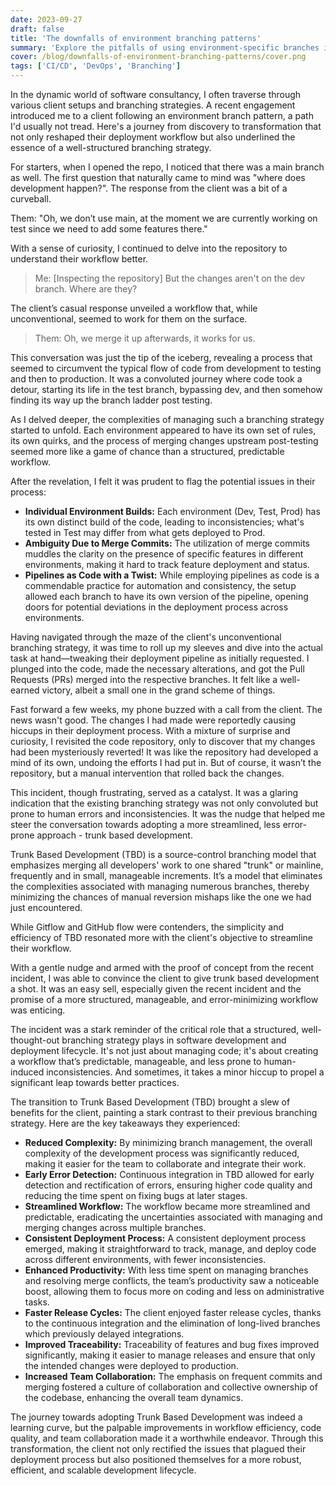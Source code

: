 ```yaml
---
date: 2023-09-27
draft: false
title: 'The downfalls of environment branching patterns'
summary: 'Explore the pitfalls of using environment-specific branches in CI/CD pipelines and discover how trunk-based branching and binary promotion can streamline your DevOps process. Optimize your CI/CD workflow for efficiency and consistency.'
cover: /blog/downfalls-of-environment-branching-patterns/cover.png
tags: ['CI/CD', 'DevOps', 'Branching']
---
```


In the dynamic world of software consultancy, I often traverse through various client setups and branching strategies. A recent engagement introduced me to a client following an environment branch pattern, a path I'd usually not tread. Here's a journey from discovery to transformation that not only reshaped their deployment workflow but also underlined the essence of a well-structured branching strategy.

For starters, when I opened the repo, I noticed that there was a main branch as well. The first question that naturally came to mind was "where does development happen?". The response from the client was a bit of a curveball.

Them: "Oh, we don’t use main, at the moment we are currently working on test since we need to add some features there."

With a sense of curiosity, I continued to delve into the repository to understand their workflow better.

> Me: [Inspecting the repository] But the changes aren't on the dev branch. Where are they?

The client’s casual response unveiled a workflow that, while unconventional, seemed to work for them on the surface.

> Them: Oh, we merge it up afterwards, it works for us.

This conversation was just the tip of the iceberg, revealing a process that seemed to circumvent the typical flow of code from development to testing and then to production. It was a convoluted journey where code took a detour, starting its life in the test branch, bypassing dev, and then somehow finding its way up the branch ladder post testing.

As I delved deeper, the complexities of managing such a branching strategy started to unfold. Each environment appeared to have its own set of rules, its own quirks, and the process of merging changes upstream post-testing seemed more like a game of chance than a structured, predictable workflow.

After the revelation, I felt it was prudent to flag the potential issues in their process:

- **Individual Environment Builds:** Each environment (Dev, Test, Prod) has its own distinct build of the code, leading to inconsistencies; what's tested in Test may differ from what gets deployed to Prod.
- **Ambiguity Due to Merge Commits:** The utilization of merge commits muddles the clarity on the presence of specific features in different environments, making it hard to track feature deployment and status.
- **Pipelines as Code with a Twist:** While employing pipelines as code is a commendable practice for automation and consistency, the setup allowed each branch to have its own version of the pipeline, opening doors for potential deviations in the deployment process across environments.

Having navigated through the maze of the client's unconventional branching strategy, it was time to roll up my sleeves and dive into the actual task at hand—tweaking their deployment pipeline as initially requested. I plunged into the code, made the necessary alterations, and got the Pull Requests (PRs) merged into the respective branches. It felt like a well-earned victory, albeit a small one in the grand scheme of things.

Fast forward a few weeks, my phone buzzed with a call from the client. The news wasn't good. The changes I had made were reportedly causing hiccups in their deployment process. With a mixture of surprise and curiosity, I revisited the code repository, only to discover that my changes had been mysteriously reverted! It was like the repository had developed a mind of its own, undoing the efforts I had put in. But of course, it wasn’t the repository, but a manual intervention that rolled back the changes.

This incident, though frustrating, served as a catalyst. It was a glaring indication that the existing branching strategy was not only convoluted but prone to human errors and inconsistencies. It was the nudge that helped me steer the conversation towards adopting a more streamlined, less error-prone approach - trunk based development.

Trunk Based Development (TBD) is a source-control branching model that emphasizes merging all developers' work to one shared "trunk" or mainline, frequently and in small, manageable increments. It’s a model that eliminates the complexities associated with managing numerous branches, thereby minimizing the chances of manual reversion mishaps like the one we had just encountered.

While Gitflow and GitHub flow were contenders, the simplicity and efficiency of TBD resonated more with the client's objective to streamline their workflow.

With a gentle nudge and armed with the proof of concept from the recent incident, I was able to convince the client to give trunk based development a shot. It was an easy sell, especially given the recent incident and the promise of a more structured, manageable, and error-minimizing workflow was enticing.

The incident was a stark reminder of the critical role that a structured, well-thought-out branching strategy plays in software development and deployment lifecycle. It's not just about managing code; it's about creating a workflow that’s predictable, manageable, and less prone to human-induced inconsistencies. And sometimes, it takes a minor hiccup to propel a significant leap towards better practices.

The transition to Trunk Based Development (TBD) brought a slew of benefits for the client, painting a stark contrast to their previous branching strategy. Here are the key takeaways they experienced:

- **Reduced Complexity:** By minimizing branch management, the overall complexity of the development process was significantly reduced, making it easier for the team to collaborate and integrate their work.
- **Early Error Detection:** Continuous integration in TBD allowed for early detection and rectification of errors, ensuring higher code quality and reducing the time spent on fixing bugs at later stages.
- **Streamlined Workflow:** The workflow became more streamlined and predictable, eradicating the uncertainties associated with managing and merging changes across multiple branches.
- **Consistent Deployment Process:** A consistent deployment process emerged, making it straightforward to track, manage, and deploy code across different environments, with fewer inconsistencies.
- **Enhanced Productivity:** With less time spent on managing branches and resolving merge conflicts, the team’s productivity saw a noticeable boost, allowing them to focus more on coding and less on administrative tasks.
- **Faster Release Cycles:** The client enjoyed faster release cycles, thanks to the continuous integration and the elimination of long-lived branches which previously delayed integrations.
- **Improved Traceability:** Traceability of features and bug fixes improved significantly, making it easier to manage releases and ensure that only the intended changes were deployed to production.
- **Increased Team Collaboration:** The emphasis on frequent commits and merging fostered a culture of collaboration and collective ownership of the codebase, enhancing the overall team dynamics.

The journey towards adopting Trunk Based Development was indeed a learning curve, but the palpable improvements in workflow efficiency, code quality, and team collaboration made it a worthwhile endeavor. Through this transformation, the client not only rectified the issues that plagued their deployment process but also positioned themselves for a more robust, efficient, and scalable development lifecycle.
